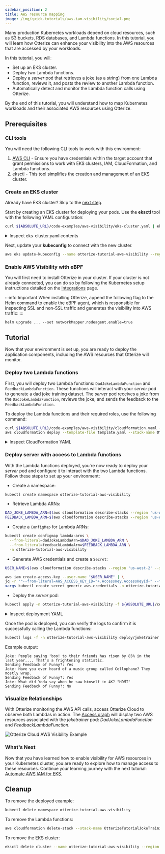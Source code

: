 ```yaml
---
sidebar_position: 2
title: AWS resource mapping
image: /img/quick-tutorials/aws-iam-visibility/social.png
---
```


Many production Kubernetes workloads depend on cloud resources, such as S3 buckets, RDS databases, and Lambda functions. In this tutorial, you will learn how Otterize can enhance your visibility into the AWS resources that are accessed by your workloads.

In this tutorial, you will:

* Set up an EKS cluster.
* Deploy two Lambda functions.
* Deploy a *server* pod that retrieves a joke (as a string) from one Lambda function, reviews it, and posts the review to another Lambda function.
* Automatically detect and monitor the Lambda function calls using Otterize.

By the end of this tutorial, you will understand how to map Kubernetes workloads and their associated AWS resources using Otterize.

## Prerequisites

### CLI tools
You will need the following CLI tools to work with this environment:

1. [AWS CLI](https://docs.aws.amazon.com/cli/latest/userguide/getting-started-install.html) - Ensure you have credentials within the target account that grant permissions to work with EKS clusters, IAM, CloudFormation, and Lambda functions.
2. [eksctl](https://eksctl.io/installation/) - This tool simplifies the creation and management of an EKS cluster.

### Create an EKS cluster
Already have EKS cluster? Skip to the [next step](#enable-aws-visibility-with-otterize-installation).

Start by creating an EKS cluster for deploying your pods. Use the **eksctl** tool with the following YAML configuration:
```bash
curl ${ABSOLUTE_URL}/code-examples/aws-visibility/eks-cluster.yaml | eksctl create cluster -f -
```
<details>
    <summary>Inspect eks-cluster.yaml contents</summary>

```yaml
{@include: ../../../../static/code-examples/aws-visibility/eks-cluster.yaml}
```
</details>

Next, update your **kubeconfig** to connect with the new cluster.
```bash
aws eks update-kubeconfig --name otterize-tutorial-aws-visibility --region 'us-west-2'
```

### Enable AWS Visibility with eBPF
You will first need to install Otterize in your cluster. If your cluster is not already connected, you can do so by following the Kubernetes setup instructions detailed on the [Integrations](https://app.otterize.com/integrations) page.

:::info Important
When installing Otterize, append the following flag to the Helm command to enable the eBPF agent, which is responsible for inspecting SSL and non-SSL traffic and generates the visibility into AWS traffic:
:::

```
helm upgrade ... --set networkMapper.nodeagent.enable=true
```

## Tutorial

Now that your environment is set up, you are ready to deploy the application components, including the AWS resources that Otterize will monitor.

### Deploy two Lambda functions

First, you will deploy two Lambda functions: `DadJokeLambdaFunction` and `FeedbackLambdaFunction`. These functions will interact with your *server* pod to generate a dad joke training dataset. The *server* pod receives a joke from the ``DadJokeLambdaFunction``, reviews the joke, and sends the feedback to the `FeedbackLambdaFunction`.

To deploy the Lambda functions and their required roles, use the following command:

```bash
curl ${ABSOLUTE_URL}/code-examples/aws-visibility/cloudformation.yaml -o template.yaml && \
aws cloudformation deploy --template-file template.yaml --stack-name OtterizeTutorialJokeTrainingStack --capabilities CAPABILITY_IAM --region 'us-west-2'
```
<details>
    <summary>Inspect CloudFormation YAML</summary>

```yaml
{@include: ../../../../static/code-examples/aws-visibility/cloudformation.yaml}
```
</details>

### Deploy server with access to Lambda functions

With the Lambda functions deployed, you're now ready to deploy your *server* pod and configure it to interact with the two Lambda functions. Follow these steps to set up your environment:

- Create a namespace:

```bash
kubectl create namespace otterize-tutorial-aws-visibility
```

- Retrieve Lambda ARNs:

```bash
DAD_JOKE_LAMBDA_ARN=$(aws cloudformation describe-stacks --region 'us-west-2' --stack-name OtterizeTutorialJokeTrainingStack --query "Stacks[0].Outputs[?OutputKey=='DadJokeLambdaFunction'].OutputValue" --output text)
FEEDBACK_LAMBDA_ARN=$(aws cloudformation describe-stacks --region 'us-west-2' --stack-name OtterizeTutorialJokeTrainingStack --query "Stacks[0].Outputs[?OutputKey=='FeedbackLambdaFunction'].OutputValue" --output text)
```

- Create a `ConfigMap` for Lambda ARNs:

```bash
kubectl create configmap lambda-arns \
  --from-literal=dadJokeLambdaArn=$DAD_JOKE_LAMBDA_ARN \
  --from-literal=feedbackLambdaArn=$FEEDBACK_LAMBDA_ARN \
  -n otterize-tutorial-aws-visibility
```

- Generate AWS credentials and create a `Secret`:
```bash
USER_NAME=$(aws cloudformation describe-stacks --region 'us-west-2' --stack-name OtterizeTutorialJokeTrainingStack --query "Stacks[0].Outputs[?OutputKey=='LambdaInvokeUserAccessKeyId'].OutputValue" --output text)

aws iam create-access-key --user-name "$USER_NAME" | \
jq -r '"--from-literal=AWS_ACCESS_KEY_ID="+.AccessKey.AccessKeyId+" --from-literal=AWS_SECRET_ACCESS_KEY="+.AccessKey.SecretAccessKey' | \
xargs kubectl create secret generic aws-credentials -n otterize-tutorial-aws-visibility
```
- Deploy the *server* pod:

```bash 
kubectl apply -n otterize-tutorial-aws-visibility -f ${ABSOLUTE_URL}/code-examples/aws-visibility/all.yaml
```

<details>
    <summary>Inspect deployment YAML</summary>

```yaml
{@include: ../../../../static/code-examples/aws-visibility/all.yaml}
```
</details>

Once the pod is deployed, you can verify the logs to confirm it is successfully calling the Lambda functions:

```bash
kubectl logs -f -n otterize-tutorial-aws-visibility deploy/joketrainer
```

Example output:
```
Joke: People saying 'boo! to their friends has risen by 85% in the last year.... That's a frightening statistic.
Sending Feedback of Funny?: Yes
Joke: Have you ever heard of a music group called Cellophane? They mostly wrap.
Sending Feedback of Funny?: Yes
Joke: What did Yoda say when he saw himself in 4K? "HDMI"
Sending Feedback of Funny?: No

```

### Visualize Relationships

With Otterize monitoring the AWS API calls, access Otterize Cloud to observe both Lambdas in action. The [Access graph](https://app.otterize.com/access-graph) will display two AWS resources associated with the *joketrainer* pod: *DadJokeLambdaFunction* and *FeedbackLambdaFunction*.

![Otterize Cloud AWS Visibility Example](/img/quick-tutorials/aws-iam-visibility/aws-iam-visibility.png)

### What's Next

Now that you have learned how to enable visibility for AWS resources in your Kubernetes cluster, you are ready to explore how to manage access to these resources. Continue your learning journey with the next tutorial: [Automate AWS IAM for EKS](/features/aws-iam/tutorials/aws-iam-eks).

## Cleanup

To remove the deployed example:
```bash
kubectl delete namespace otterize-tutorial-aws-visibility
```

To remove the Lambda functions:
```bash
aws cloudformation delete-stack --stack-name OtterizeTutorialJokeTrainingStack --region 'us-west-2'
```

To remove the EKS cluster:
```bash
eksctl delete cluster --name otterize-tutorial-aws-visibility --region us-west-2
```
